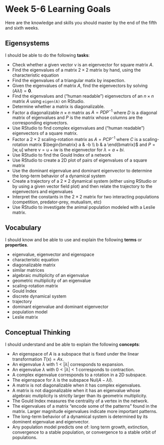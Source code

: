 
# Week 5-6 Learning Goals



Here are the knowledge and skills you should master by the end of the fifth and sixth weeks.


## Eigensystems

I should be able to do the following **tasks**:

* Check whether a given vector $\mathsf{v}$ is an  eigenvector for square matrix $A$.
* Find the eigenvalues of a matrix $2 \times 2$ matrix by hand, using the  characteristic equation
* Find the eigenvalues of a triangular matix by inspection.
* Given the eigenvalues of matrix $A$, find the eigenvectors by solving $(A \lambda I) = \mathbf{0}$.
* Find the eigenvalues and ("human readable") eigenvectors of an  $n \times n$ matrix $A$ using `eigen(A)` on RStudio.
* Determine whether a matrix is diagonalizable.
* Factor a diagonalizable $n \times n$ matrix as $A = PDP^{-1}$ where $D$ is a diagonal matrix of eigenvalues and $P$ is the matrix whose columns are the corresponding eignvectors.
* Use RStudio to find complex eigenvalues and ("human readable") eigenvectors of a square matrix.
* Factor a $2 \times 2$ scaling-rotation matrix as $A = P C P^{-1}$ where $C$ is a  scaling-rotation matrix $\begin{bmatrix} a & -b \\ b & a \end{bmatrix}$  and $P = [ \mathsf{w}, \mathsf{u}]$ where $\mathsf{v} = \mathsf{u} + i \mathsf{w}$ is the eigenvector for $\lambda = a + b i$.
* Use RStudio to find the Gould Index of a network
* Use RStudio to create a 2D plot of pairs of eigenvalues of a square matrix
* Use the dominant eigenvalue and dominant eigenvector to determine the long-term behavior of a dynamical system
* Create a trajectory of a $2 \times 2$ dynamical system (either using RStudio or by using a given vector field plot) and then relate the trajectory to the eigenvectors and eigenvalues
* Interpret the constants in the  $2 \times 2$ matrix for two interacting populations (competition, predator-prey,  mutualism, etc)
* Use RStudio to investigate the animal population modeled with  a Leslie matrix.

## Vocabulary

I should know and be able to use and explain the following **terms** or **properties**. 

* eigenvalue, eigenvector  and eigenspace
* characteristic equation
* diagonalizable matrix
* similar matrices
* algebraic multiplicity of an eigenvalue
* geometric multiplicity of an eigenvalue
* scaling-rotation matrix
* Gould Index
* discrete dynamical system
* trajectory
* dominant eigenvalue  and dominant eigenvector
* population model
* Leslie matrix

## Conceptual Thinking

I should understand and be able to explain the following **concepts**:

* An eigenspace of $A$ is a subspace that is fixed under the linear transformation $T(\mathsf{x}) = A \mathsf{x}$.
* An eigenvalue $\lambda$ with $1 <| \lambda |$ corresponds to expansion.
* An eigenvalue $\lambda$ with $0 < | \lambda | < 1$ corresponds to contraction.
* A complex  eigenvalue  corresponds  to a rotation in a 2D subspace.
* The eigenspace for $\lambda$ is the subspace $\mathrm{Nul}(A  - \lambda I)$.
* A matrix is  not diagonalizable when it has complex eigenvalues.
* A matrix is not diagonalizable when it has an eigenvalue whose algebraic mutiplicity is strictly larger than its geometrix multiplicity.
* The Gould Index measures the centrality of a vertex in the network.
* The eigenvalues of a matrix "encode some of the patterns" found in the matrix. Larger magnitude  eigenvalues indicate more important patterns.
* The long-term behavior of a  dynamical system is determined by its dominent eigenvalue and eigenvector.
* Any population model predicts one of: long term growth, extinction, convergence to a stable population, or convergence to a stable orbit of populations.



